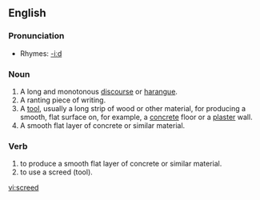 ==English==

===Pronunciation===
*Rhymes: [[Rhymes:English:-iːd|-iːd]]

===Noun===
{{en-noun}}
#A long and monotonous [[discourse]] or [[harangue]].
#A ranting piece of writing.
#A [[tool]], usually a long strip of wood or other material, for producing a smooth, flat surface on, for example, a [[concrete]] floor or a [[plaster]] wall.
#A smooth flat layer of concrete or similar material.

===Verb===
{{en-verb}}
#to produce a smooth flat layer of concrete or similar material.
#to use a screed (tool).

[[vi:screed]]